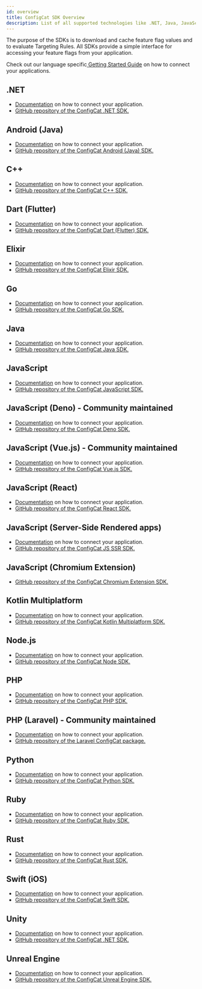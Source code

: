 ```yaml
---
id: overview
title: ConfigCat SDK Overview
description: List of all supported technologies like .NET, Java, JavaScript, PHP, Python, Ruby, Go, Node.js, Android, Swift, iOS, Elixir, Dart, React, Angular, Vue.js, React, Chromium, Deno, Kotlin Multiplatform, Laravel, Server-Side Rendered apps, etc.
---
```


The purpose of the SDKs is to download and cache feature flag values and to evaluate Targeting Rules. All SDKs provide a simple interface for accessing your feature flags from your application.

Check out our language specific<a href="https://app.configcat.com/sdkkey" target="_blank"> Getting Started Guide</a> on how to connect your applications.

## .NET

- [Documentation](./dotnet.mdx) on how to connect your application.
- <a href="https://github.com/configcat/.net-sdk" target="_blank">GitHub repository of the ConfigCat .NET SDK.</a>

## Android (Java)

- [Documentation](./android.mdx) on how to connect your application.
- <a href="https://github.com/configcat/android-sdk" target="_blank">GitHub repository of the ConfigCat Android (Java) SDK.</a>

## C++

- [Documentation](./cpp.mdx) on how to connect your application.
- <a href="https://github.com/configcat/cpp-sdk" target="_blank">GitHub repository of the ConfigCat C++ SDK.</a>

## Dart (Flutter)

- [Documentation](./dart.mdx) on how to connect your application.
- <a href="https://github.com/configcat/dart-sdk" target="_blank">GitHub repository of the ConfigCat Dart (Flutter) SDK.</a>

## Elixir

- [Documentation](./elixir.mdx) on how to connect your application.
- <a href="https://github.com/configcat/elixir-sdk" target="_blank">GitHub repository of the ConfigCat Elixir SDK.</a>

## Go

- [Documentation](./go.mdx) on how to connect your application.
- <a href="https://github.com/configcat/go-sdk" target="_blank">GitHub repository of the ConfigCat Go SDK.</a>

## Java

- [Documentation](./java.mdx) on how to connect your application.
- <a href="https://github.com/configcat/java-sdk" target="_blank">GitHub repository of the ConfigCat Java SDK.</a>

## JavaScript

- [Documentation](./js.mdx) on how to connect your application.
- <a href="https://github.com/configcat/js-sdk" target="_blank">GitHub repository of the ConfigCat JavaScript SDK.</a>

## JavaScript (Deno) - Community maintained

- [Documentation](./community/deno.mdx) on how to connect your application.
- <a href="https://github.com/sigewuzhere/configcat-deno" target="_blank">GitHub repository of the ConfigCat Deno SDK.</a>

## JavaScript (Vue.js) - Community maintained

- [Documentation](./community/vue.mdx) on how to connect your application.
- <a href="https://github.com/codedbychavez/configcat-vue" target="_blank">GitHub repository of the ConfigCat Vue.js SDK.</a>

## JavaScript (React)

- [Documentation](./react.mdx) on how to connect your application.
- <a href="https://github.com/configcat/react-sdk" target="_blank">GitHub repository of the ConfigCat React SDK.</a>

## JavaScript (Server-Side Rendered apps)

- [Documentation](./js-ssr.mdx) on how to connect your application.
- <a href="https://github.com/configcat/js-ssr-sdk" target="_blank">GitHub repository of the ConfigCat JS SSR SDK.</a>

## JavaScript (Chromium Extension)

- <a href="https://github.com/configcat/js-chromium-extension-sdk" target="_blank">GitHub repository of the ConfigCat Chromium Extension SDK.</a>

## Kotlin Multiplatform

- [Documentation](./kotlin.mdx) on how to connect your application.
- <a href="https://github.com/configcat/kotlin-sdk" target="_blank">GitHub repository of the ConfigCat Kotlin Multiplatform SDK.</a>

## Node.js

- [Documentation](./node.mdx) on how to connect your application.
- <a href="https://github.com/configcat/node-sdk" target="_blank">GitHub repository of the ConfigCat Node SDK.</a>

## PHP

- [Documentation](./php.mdx) on how to connect your application.
- <a href="https://github.com/configcat/php-sdk" target="_blank">GitHub repository of the ConfigCat PHP SDK.</a>

## PHP (Laravel) - Community maintained

- [Documentation](./community/laravel.mdx) on how to connect your application.
- <a href="https://github.com/pod-point/laravel-configcat" target="_blank">GitHub repository of the Laravel ConfigCat package.</a>

## Python

- [Documentation](./python.mdx) on how to connect your application.
- <a href="https://github.com/configcat/python-sdk" target="_blank">GitHub repository of the ConfigCat Python SDK.</a>

## Ruby

- [Documentation](./ruby.mdx) on how to connect your application.
- <a href="https://github.com/configcat/ruby-sdk" target="_blank">GitHub repository of the ConfigCat Ruby SDK.</a>

## Rust

- [Documentation](./rust.mdx) on how to connect your application.
- <a href="https://github.com/configcat/rust-sdk" target="_blank">GitHub repository of the ConfigCat Rust SDK.</a>

## Swift (iOS)

- [Documentation](./ios.mdx) on how to connect your application.
- <a href="https://github.com/configcat/swift-sdk" target="_blank">GitHub repository of the ConfigCat Swift SDK.</a>

## Unity

- [Documentation](./unity.mdx) on how to connect your application.
- <a href="https://github.com/configcat/.net-sdk" target="_blank">GitHub repository of the ConfigCat .NET SDK.</a>

## Unreal Engine

- [Documentation](./unreal.mdx) on how to connect your application.
- <a href="https://github.com/configcat/unreal-engine-sdk" target="_blank">GitHub repository of the ConfigCat Unreal Engine SDK.</a>

